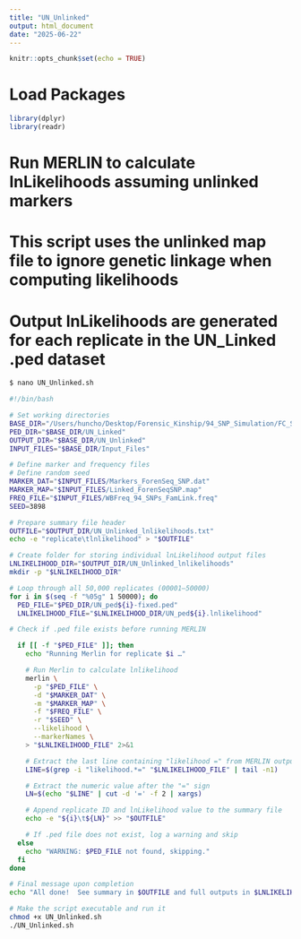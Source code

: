 ```yaml
---
title: "UN_Unlinked"
output: html_document
date: "2025-06-22"
---
```


```r
knitr::opts_chunk$set(echo = TRUE)
```

# Load Packages

```r
library(dplyr)
library(readr)
```

# Run MERLIN to calculate lnLikelihoods assuming unlinked markers
# This script uses the unlinked map file to ignore genetic linkage when computing likelihoods
# Output lnLikelihoods are generated for each replicate in the UN_Linked .ped dataset

```bash
$ nano UN_Unlinked.sh

#!/bin/bash

# Set working directories
BASE_DIR="/Users/huncho/Desktop/Forensic_Kinship/94_SNP_Simulation/FC_Simulation"
PED_DIR="$BASE_DIR/UN_Linked"
OUTPUT_DIR="$BASE_DIR/UN_Unlinked"
INPUT_FILES="$BASE_DIR/Input_Files"

# Define marker and frequency files
# Define random seed
MARKER_DAT="$INPUT_FILES/Markers_ForenSeq_SNP.dat"
MARKER_MAP="$INPUT_FILES/Linked_ForenSeqSNP.map"
FREQ_FILE="$INPUT_FILES/WBFreq_94_SNPs_FamLink.freq"
SEED=3898

# Prepare summary file header
OUTFILE="$OUTPUT_DIR/UN_Unlinked_lnlikelihoods.txt"
echo -e "replicate\tlnlikelihood" > "$OUTFILE"

# Create folder for storing individual lnLikelihood output files
LNLIKELIHOOD_DIR="$OUTPUT_DIR/UN_Unlinked_lnlikelihoods"
mkdir -p "$LNLIKELIHOOD_DIR"

# Loop through all 50,000 replicates (00001–50000)
for i in $(seq -f "%05g" 1 50000); do
  PED_FILE="$PED_DIR/UN_ped${i}-fixed.ped"
  LNLIKELIHOOD_FILE="$LNLIKELIHOOD_DIR/UN_ped${i}.lnlikelihood"

# Check if .ped file exists before running MERLIN

  if [[ -f "$PED_FILE" ]]; then
    echo "Running Merlin for replicate $i …"

    # Run Merlin to calculate lnlikelihood
    merlin \
      -p "$PED_FILE" \
      -d "$MARKER_DAT" \
      -m "$MARKER_MAP" \
      -f "$FREQ_FILE" \
      -r "$SEED" \
      --likelihood \
      --markerNames \
    > "$LNLIKELIHOOD_FILE" 2>&1

    # Extract the last line containing "likelihood =" from MERLIN output
    LINE=$(grep -i "likelihood.*=" "$LNLIKELIHOOD_FILE" | tail -n1)

    # Extract the numeric value after the "=" sign
    LN=$(echo "$LINE" | cut -d '=' -f 2 | xargs)

    # Append replicate ID and lnLikelihood value to the summary file
    echo -e "${i}\t${LN}" >> "$OUTFILE"

    # If .ped file does not exist, log a warning and skip
  else
    echo "WARNING: $PED_FILE not found, skipping."
  fi
done

# Final message upon completion
echo "All done!  See summary in $OUTFILE and full outputs in $LNLIKELIHOOD_DIR/"
```

```bash
# Make the script executable and run it
chmod +x UN_Unlinked.sh
./UN_Unlinked.sh
```